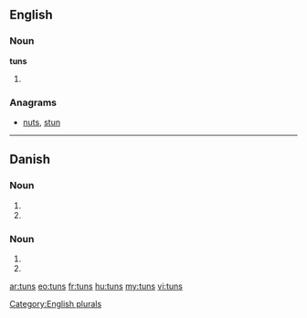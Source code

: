 ==English==

===Noun===
'''tuns'''

# {{plural of|[[tun]]}}

===Anagrams===
* [[nuts#English|nuts]], [[stun#English|stun]]

[[Category:English plurals]]

----

==Danish==

===Noun===
{{infl|da|noun form|g=n}}

# {{form of|genitive singular indefinite|tun|lang=da}}
# {{form of|genitive plural indefinite|tun|lang=da}}

===Noun===
{{infl|da|noun form|g=c}}

# {{form of|genitive singular indefinite|tun|lang=da}}
# {{form of|genitive plural indefinite|tun|lang=da}}

[[ar:tuns]]
[[eo:tuns]]
[[fr:tuns]]
[[hu:tuns]]
[[my:tuns]]
[[vi:tuns]]
